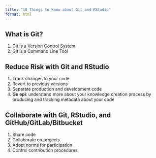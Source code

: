 ```yaml
---
title: "10 Things to Know about Git and RStudio"
format: html
---
```


## What is Git?

1. Git is a Version Control System
2. Git is a Command Line Tool

## Reduce Risk with Git and RStudio

1. Track changes to your code
2. Revert to previous versions
3. Separate production and development code
4. **Go epi**: understand more about your knowledge creation process by producing and tracking metadata about your code

## Collaborate with Git, RStudio, and GitHub/GitLab/Bitbucket

1. Share code
2. Collaborate on projects
3. Adopt norms for participation
4. Control contribution procedures
